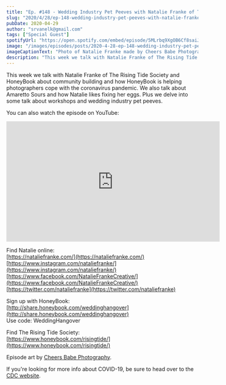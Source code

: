 ```yaml
---
title: "Ep. #148 - Wedding Industry Pet Peeves with Natalie Franke of The Rising Tide Society and HoneyBook"
slug: "2020/4/28/ep-148-wedding-industry-pet-peeves-with-natalie-franke-of-rising-tide-and-honeybook"
pubDate: 2020-04-29
author: "srvanelk@gmail.com"
tags: ["Special Guest"]
spotifyUrl: "https://open.spotify.com/embed/episode/5MLrbq9XgOB6Cf8saiJGnF?utm_source=generator"
image: "/images/episodes/posts/2020-4-28-ep-148-wedding-industry-pet-peeves-with-natalie-franke-of-rising-tide-and-honeybook/cheersbabephoto-nataliefranke-12_SQUARE.webp"
imageCaptionText: "Photo of Natalie Franke made by Cheers Babe Photography. (links below)"
description: "This week we talk with Natalie Franke of The Rising Tide Society and HoneyBook about community building and how HoneyBook is helping photographers cope with the coronavirus pandemic. We also talk about Amaretto Sours and how Natalie likes fixing her eggs. Plus we delve into some talk about workshops and wedding industry pet peeves."
---
```


This week we talk with Natalie Franke of The Rising Tide Society and HoneyBook about community building and how HoneyBook is helping photographers cope with the coronavirus pandemic. We also talk about Amaretto Sours and how Natalie likes fixing her eggs. Plus we delve into some talk about workshops and wedding industry pet peeves.

You can also watch the episode on YouTube:

<iframe width="560" height="315" src="https://www.youtube.com/embed/G16lYlO-0Qo" frameborder="0" allow="autoplay; encrypted-media" allowfullscreen></iframe>

Find Natalie online:  
[https://nataliefranke.com/](https://nataliefranke.com/)  
[https://www.instagram.com/nataliefranke/](https://www.instagram.com/nataliefranke/)  
[https://www.facebook.com/NatalieFrankeCreative/](https://www.facebook.com/NatalieFrankeCreative/)  
[https://twitter.com/nataliefranke](https://twitter.com/nataliefranke)

Sign up with HoneyBook:  
[http://share.honeybook.com/weddinghangover](http://share.honeybook.com/weddinghangover)  
Use code: WeddingHangover

Find The Rising Tide Society:  
[https://www.honeybook.com/risingtide/](https://www.honeybook.com/risingtide/)

Episode art by [Cheers Babe Photography](https://cheersbabephoto.com/).

If you're looking for more info about COVID-19, be sure to head over to the [CDC website](https://www.cdc.gov/coronavirus/2019-ncov/index.html).
